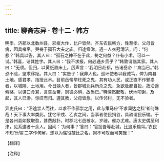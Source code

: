```yaml
---
---
---
```

title: 聊斋志异 · 卷十二 · 韩方
---

明季，济郡以北数州县，邪疫大作，比户皆然。齐东农民韩方，性至孝。父母皆病，因具楮帛，哭祷于孤石大夫之庙。归途零涕，遇一人衣冠清洁，问：“何悲？”韩具以告，其人曰：“孤石之神不在于此，祷之何益？仆有小术，可以一试。”韩喜，诘其姓字。其人曰：“我不求报，何必通乡贯乎？”韩敦请临其家。其人曰：“无须。但归，以黄纸置床上，厉声言：‘我明日赴都，告诸岳帝！’病当已。”韩恐不验，坚求移趾。其人曰：“实告子：我非人也。巡环使者以我诚笃，俾为南县土地。感君孝，指授此术。目前岳帝举枉死之鬼，其有功人民，或正直不作邪祟者，以城隍、土地用。今日殃人者，皆郡城北兵所杀之鬼，急欲赴都自投，故沿途索赂，以谋口食耳，言告岳帝，则彼必惧，故当已。”韩悚然起敬，伏地叩谢，及起，其人已渺。惊叹而归。遵其教，父母皆愈。以传邻村，无不验者。

异史氏曰：“沿途祟人而往，以求不作邪祟之用，此与策马应‘不求闻达之科’者何殊哉！天下事大率类此。犹忆甲戌、乙亥之间，当事者使民捐谷，具疏谓民乐输。于是各州县如数取盈，甚费敲扑。时郡北七邑被水，岁祲，催办尤难。唐太史偶至利津，见系逮者十余人。因问：‘为何事？’答曰：‘官捉吾等赴城，比追乐输耳。’农民不知‘乐输’二字作何解，遂以为徭役敲比之名，岂不可叹而可笑哉！”

【翻译】

【注释】

